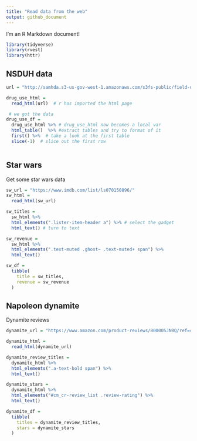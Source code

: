 ```yaml
---
title: "Read data from the web"
output: github_document
---
```


I'm an R Markdown document! 

```r
library(tidyverse)
library(rvest)
library(httr)
```

## NSDUH data

```r
url = "http://samhda.s3-us-gov-west-1.amazonaws.com/s3fs-public/field-uploads/2k15StateFiles/NSDUHsaeShortTermCHG2015.htm"

drug_use_html = 
  read_html(url)  # r has imported the html page

 # we got the data
drug_use_df = 
  drug_use_html %>% # drug_use_html now becomes a local var
  html_table()  %>% #extract tables and try to format of it
  first() %>%  # take a look at the first table
  slice(-1)  # slice out the first row
  
```
## Star wars
Get some star wars data
```r
sw_url = "https://www.imdb.com/list/ls070150896/"
sw_html = 
  read_html(sw_url)

sw_titles = 
  sw_html %>% 
  html_elements(".lister-item-header a") %>% # select the gadget
  html_text() # turn to text

sw_revenue = 
  sw_html %>% 
  html_elements(".text-muted .ghost~ .text-muted+ span") %>% 
  html_text()

sw_df = 
  tibble(
    title = sw_titles,
    revenue = sw_revenue
  )
```


## Napoleon dynamite

Dynamite reviews
```r
dynamite_url = "https://www.amazon.com/product-reviews/B00005JNBQ/ref=cm_cr_arp_d_viewopt_rvwer?ie=UTF8&reviewerType=avp_only_reviews&sortBy=recent&pageNumber=1"

dynamite_html = 
  read_html(dynamite_url)

dynamite_review_titles = 
  dynamite_html %>% 
  html_elements(".a-text-bold span") %>% 
  html_text()

dynamite_stars = 
  dynamite_html %>% 
  html_elements("#cm_cr-review_list .review-rating") %>% 
  html_text()

dynamite_df = 
  tibble(
    titles = dynamite_review_titles,
    stars = dynamite_stars
  )
```

